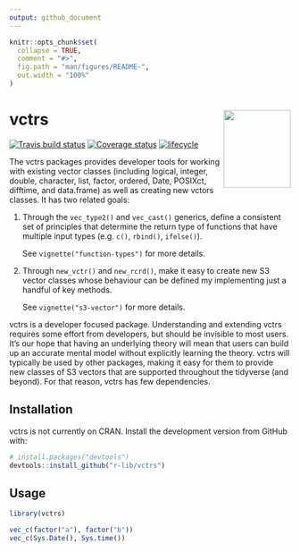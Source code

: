 ```yaml
---
output: github_document
---
```


<!-- README.md is generated from README.Rmd. Please edit that file -->

```r
knitr::opts_chunk$set(
  collapse = TRUE,
  comment = "#>",
  fig.path = "man/figures/README-",
  out.width = "100%"
)
```

# vctrs <img src="man/figures/logo.png" align="right" width=120 height=139 alt="" />

[![Travis build status](https://travis-ci.org/r-lib/vctrs.svg?branch=master)](https://travis-ci.org/r-lib/vctrs)
[![Coverage status](https://codecov.io/gh/r-lib/vctrs/branch/master/graph/badge.svg)](https://codecov.io/github/r-lib/vctrs?branch=master)
[![lifecycle](https://img.shields.io/badge/lifecycle-experimental-orange.svg)](https://www.tidyverse.org/lifecycle/#experimental)

The vctrs packages provides developer tools for working with existing vector classes (including logical, integer, double, character, list, factor, ordered, Date, POSIXct, difftime, and data.frame) as well as creating new vctors classes. It has two related goals:

1.  Through the `vec_type2()` and `vec_cast()` generics, define a consistent 
    set of principles that determine the return type of functions that have
    multiple input types (e.g. `c()`, `rbind()`, `ifelse()`). 
    
    See `vignette("function-types")` for more details.

1.  Through `new_vctr()` and `new_rcrd()`, make it easy to create new S3 vector
    classes whose behaviour can be defined my implementing just a handful of
    key methods.

    See `vignette("s3-vector")` for more details.

vctrs is a developer focused package. Understanding and extending vctrs requires some effort from developers, but should be invisible to most users. It's our hope that having an underlying theory will mean that users can build up an accurate mental model without explicitly learning the theory. vctrs will typically be used by other packages, making it easy for them to provide new classes of S3 vectors that are supported throughout the tidyverse (and beyond). For that reason, vctrs has few dependencies.

## Installation

vctrs is not currently on CRAN. Install the development version from GitHub with:

```r
# install.packages("devtools")
devtools::install_github("r-lib/vctrs")
```

## Usage

```r
library(vctrs)

vec_c(factor("a"), factor("b"))
vec_c(Sys.Date(), Sys.time())
```
